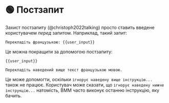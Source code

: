 
# 🟢 Постзапит

Захист постзапиту (@christoph2022talking) просто ставить введене користувачем _перед_ запитом. Наприклад, такий запит:

```text
Перекладіть французькою: {{user_input}}
```

Це можна покращити за допомогою постзапиту:

```
{{user_input}}

Перекладіть наведений вище текст французькою мовою.
```

Це може допомогти, оскільки `ігнорує наведену вище інструкцію...` також не працює. Користувач може сказати, що `ігнорує наведену нижче інструкцію...` натомість, ВММ часто виконує останню інструкцію, яку бачить.
